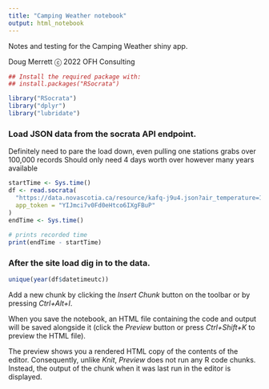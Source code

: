 ```yaml
---
title: "Camping Weather notebook"
output: html_notebook
---
```


Notes and testing for the Camping Weather shiny app.

Doug Merrett ⓒ 2022 OFH Consulting

```r
## Install the required package with:
## install.packages("RSocrata")

library("RSocrata")
library("dplyr")
library("lubridate")
```
### Load JSON data from the socrata API endpoint.
Definitely need to pare the load down, even pulling one stations grabs over 100,000 records
Should only need 4 days worth over however many years available
```r
startTime <- Sys.time()
df <- read.socrata(
  "https://data.novascotia.ca/resource/kafq-j9u4.json?air_temperature=17.4",
  app_token = "YIJmci7v0Fd0eHtco6IXgFBuP"
)
endTime <- Sys.time()
  
# prints recorded time
print(endTime - startTime)
```
### After the site load dig in to the data.

```r
unique(year(df$datetimeutc))
```

Add a new chunk by clicking the *Insert Chunk* button on the toolbar or by pressing *Ctrl+Alt+I*.

When you save the notebook, an HTML file containing the code and output will be saved alongside it (click the *Preview* button or press *Ctrl+Shift+K* to preview the HTML file).

The preview shows you a rendered HTML copy of the contents of the editor. Consequently, unlike *Knit*, *Preview* does not run any R code chunks. Instead, the output of the chunk when it was last run in the editor is displayed.
